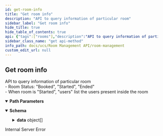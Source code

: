 ```yaml
---
id: get-room-info
title: "Get room info"
description: "API to query information of particular room"
sidebar_label: "Get room info"
hide_title: true
hide_table_of_contents: true
api: {"tags":["rooms"],"description":"API to query information of particular room  \n\\- Room Status: \"Booked\", \"Started\", \"Ended\"  \n\\- When room is \"Started\", \"users\" list the users present inside the room","parameters":[{"name":"roomid","in":"path","description":"ID of room to return","required":true,"schema":{"type":"string"},"example":"f81d4fae-7dec-11d0-a765-00a0c91e6bf6"}],"responses":{"200":{"content":{"application/json":{"schema":{"type":"object","properties":{"data":{"type":"array","items":{"type":"object","properties":{"id":{"type":"string"},"name":{"type":"string"},"status":{"type":"string"},"start_time":{"type":"string"},"end_time":{"type":"string"},"announcements":{"type":"array","items":{"type":"object","properties":{"id":{"type":"string"},"message":{"type":"string"},"relative_from":{"type":"string"},"relative_time_in_seconds":{"type":"integer"},"user_id":{"type":"array","items":{"type":"string"}}}}},"allowed_user_id":{"type":"array","items":{"type":"string"}},"created_at":{"type":"string"},"created_by":{"type":"string"},"updated_at":{"type":"string"},"updated_by":{"type":"string"}}}},"sent_at":{"type":"string"}}},"example":{"data":[{"id":"f81d4fae-7dec-11d0-a765-00a0c91e6bf6","name":"test-room-ABC","status":"Started","start_time":"2022-09-07T13:00:00Z","end_time":"2022-09-07T14:00:00Z","announcements":[{"id":"00cc2c62-d3a1-4d15-b1d0-abe3f51d1695","message":"This is a test message","relative_from":"start","relative_time_in_seconds":900,"user_id":["10206739","10208888"]},{"id":"c50ae8ba-0459-4769-8765-611339d7d408","message":"This is another test message","relative_from":"end","relative_time_in_seconds":600,"user_id":[]}],"allowed_user_id":[],"users":[{"user_id":"10206739","user_name":"Shawn Ho"},{"user_id":"10208888","user_name":"Tan Ah Gao"}],"created_at":"2022-09-06T13:00:00Z","created_by":"10206739","updated_at":"2022-09-06T13:00:00Z","updated_by":"10206739"}],"sent_at":"2023-06-15T18:42:11Z"}}}},"500":{"description":"Internal Server Error"}},"method":"get","path":"/v1/rooms/{roomid}","servers":[{"url":"http://app-room-mgmt.dev2.ar2","description":"Default server"}],"info":{"title":"Room Management","version":"1.0.0","description":"API for room management HTTP server"},"postman":{"name":"Get room info","description":{"content":"API to query information of particular room  \n\\- Room Status: \"Booked\", \"Started\", \"Ended\"  \n\\- When room is \"Started\", \"users\" list the users present inside the room","type":"text/plain"},"url":{"path":["v1","rooms",":roomid"],"host":["{{baseUrl}}"],"query":[],"variable":[{"disabled":false,"description":{"content":"(Required) ID of room to return","type":"text/plain"},"type":"any","value":"","key":"roomid"}]},"header":[{"key":"Accept","value":"application/json"}],"method":"GET"}}
sidebar_class_name: "get api-method"
info_path: docs/ucs/Room Management API/room-management
custom_edit_url: null
---
```



## Get room info



API to query information of particular room  
\- Room Status: "Booked", "Started", "Ended"  
\- When room is "Started", "users" list the users present inside the room

<details style={{"marginBottom":"1rem"}} data-collapsed={false} open={true}><summary style={{}}><strong>Path Parameters</strong></summary><div><ul><ParamsItem className={"paramsItem"} param={{"name":"roomid","in":"path","description":"ID of room to return","required":true,"schema":{"type":"string"},"example":"f81d4fae-7dec-11d0-a765-00a0c91e6bf6"}}></ParamsItem></ul></div></details><div><ApiTabs><TabItem label={"200"} value={"200"}><div></div><div><MimeTabs schemaType={"response"}><TabItem label={"application/json"} value={"application/json"}><SchemaTabs><TabItem label={"Schema"} value={"Schema"}><details style={{}} data-collapsed={false} open={true}><summary style={{"textAlign":"left"}}><strong>Schema</strong></summary><div style={{"textAlign":"left","marginLeft":"1rem"}}></div><ul style={{"marginLeft":"1rem"}}><SchemaItem collapsible={true} className={"schemaItem"}><details style={{}}><summary style={{}}><strong>data</strong><span style={{"opacity":"0.6"}}> object[]</span></summary><div style={{"marginLeft":"1rem"}}><SchemaItem collapsible={false} name={"id"} required={false} deprecated={undefined} schemaDescription={undefined} schemaName={"string"} qualifierMessage={undefined} defaultValue={undefined}></SchemaItem><SchemaItem collapsible={false} name={"name"} required={false} deprecated={undefined} schemaDescription={undefined} schemaName={"string"} qualifierMessage={undefined} defaultValue={undefined}></SchemaItem><SchemaItem collapsible={false} name={"status"} required={false} deprecated={undefined} schemaDescription={undefined} schemaName={"string"} qualifierMessage={undefined} defaultValue={undefined}></SchemaItem><SchemaItem collapsible={false} name={"start_time"} required={false} deprecated={undefined} schemaDescription={undefined} schemaName={"string"} qualifierMessage={undefined} defaultValue={undefined}></SchemaItem><SchemaItem collapsible={false} name={"end_time"} required={false} deprecated={undefined} schemaDescription={undefined} schemaName={"string"} qualifierMessage={undefined} defaultValue={undefined}></SchemaItem><SchemaItem collapsible={true} className={"schemaItem"}><details style={{}}><summary style={{}}><strong>announcements</strong><span style={{"opacity":"0.6"}}> object[]</span></summary><div style={{"marginLeft":"1rem"}}><SchemaItem collapsible={false} name={"id"} required={false} deprecated={undefined} schemaDescription={undefined} schemaName={"string"} qualifierMessage={undefined} defaultValue={undefined}></SchemaItem><SchemaItem collapsible={false} name={"message"} required={false} deprecated={undefined} schemaDescription={undefined} schemaName={"string"} qualifierMessage={undefined} defaultValue={undefined}></SchemaItem><SchemaItem collapsible={false} name={"relative_from"} required={false} deprecated={undefined} schemaDescription={undefined} schemaName={"string"} qualifierMessage={undefined} defaultValue={undefined}></SchemaItem><SchemaItem collapsible={false} name={"relative_time_in_seconds"} required={false} deprecated={undefined} schemaDescription={undefined} schemaName={"integer"} qualifierMessage={undefined} defaultValue={undefined}></SchemaItem><SchemaItem collapsible={false} name={"user_id"} required={false} deprecated={undefined} schemaDescription={undefined} schemaName={"string[]"} qualifierMessage={undefined} defaultValue={undefined}></SchemaItem></div></details></SchemaItem><SchemaItem collapsible={false} name={"allowed_user_id"} required={false} deprecated={undefined} schemaDescription={undefined} schemaName={"string[]"} qualifierMessage={undefined} defaultValue={undefined}></SchemaItem><SchemaItem collapsible={false} name={"created_at"} required={false} deprecated={undefined} schemaDescription={undefined} schemaName={"string"} qualifierMessage={undefined} defaultValue={undefined}></SchemaItem><SchemaItem collapsible={false} name={"created_by"} required={false} deprecated={undefined} schemaDescription={undefined} schemaName={"string"} qualifierMessage={undefined} defaultValue={undefined}></SchemaItem><SchemaItem collapsible={false} name={"updated_at"} required={false} deprecated={undefined} schemaDescription={undefined} schemaName={"string"} qualifierMessage={undefined} defaultValue={undefined}></SchemaItem><SchemaItem collapsible={false} name={"updated_by"} required={false} deprecated={undefined} schemaDescription={undefined} schemaName={"string"} qualifierMessage={undefined} defaultValue={undefined}></SchemaItem></div></details></SchemaItem><SchemaItem collapsible={false} name={"sent_at"} required={false} deprecated={undefined} schemaDescription={undefined} schemaName={"string"} qualifierMessage={undefined} defaultValue={undefined}></SchemaItem></ul></details></TabItem><TabItem label={"Example (from schema)"} value={"Example (from schema)"}><ResponseSamples responseExample={"{\n  \"data\": [\n    {\n      \"id\": \"string\",\n      \"name\": \"string\",\n      \"status\": \"string\",\n      \"start_time\": \"string\",\n      \"end_time\": \"string\",\n      \"announcements\": [\n        {\n          \"id\": \"string\",\n          \"message\": \"string\",\n          \"relative_from\": \"string\",\n          \"relative_time_in_seconds\": 0,\n          \"user_id\": [\n            \"string\"\n          ]\n        }\n      ],\n      \"allowed_user_id\": [\n        \"string\"\n      ],\n      \"created_at\": \"string\",\n      \"created_by\": \"string\",\n      \"updated_at\": \"string\",\n      \"updated_by\": \"string\"\n    }\n  ],\n  \"sent_at\": \"string\"\n}"} language={"json"}></ResponseSamples></TabItem><TabItem label={"Example"} value={"Example"}><ResponseSamples responseExample={"{\n  \"data\": [\n    {\n      \"id\": \"f81d4fae-7dec-11d0-a765-00a0c91e6bf6\",\n      \"name\": \"test-room-ABC\",\n      \"status\": \"Started\",\n      \"start_time\": \"2022-09-07T13:00:00Z\",\n      \"end_time\": \"2022-09-07T14:00:00Z\",\n      \"announcements\": [\n        {\n          \"id\": \"00cc2c62-d3a1-4d15-b1d0-abe3f51d1695\",\n          \"message\": \"This is a test message\",\n          \"relative_from\": \"start\",\n          \"relative_time_in_seconds\": 900,\n          \"user_id\": [\n            \"10206739\",\n            \"10208888\"\n          ]\n        },\n        {\n          \"id\": \"c50ae8ba-0459-4769-8765-611339d7d408\",\n          \"message\": \"This is another test message\",\n          \"relative_from\": \"end\",\n          \"relative_time_in_seconds\": 600,\n          \"user_id\": []\n        }\n      ],\n      \"allowed_user_id\": [],\n      \"users\": [\n        {\n          \"user_id\": \"10206739\",\n          \"user_name\": \"Shawn Ho\"\n        },\n        {\n          \"user_id\": \"10208888\",\n          \"user_name\": \"Tan Ah Gao\"\n        }\n      ],\n      \"created_at\": \"2022-09-06T13:00:00Z\",\n      \"created_by\": \"10206739\",\n      \"updated_at\": \"2022-09-06T13:00:00Z\",\n      \"updated_by\": \"10206739\"\n    }\n  ],\n  \"sent_at\": \"2023-06-15T18:42:11Z\"\n}"} language={"json"}></ResponseSamples></TabItem></SchemaTabs></TabItem></MimeTabs></div></TabItem><TabItem label={"500"} value={"500"}><div>

Internal Server Error

</div><div></div></TabItem></ApiTabs></div>
      